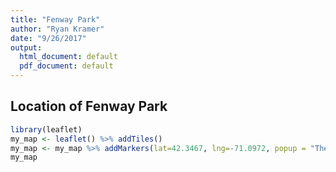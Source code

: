 ```yaml
---
title: "Fenway Park"
author: "Ryan Kramer"
date: "9/26/2017"
output:
  html_document: default
  pdf_document: default
---
```


## Location of Fenway Park


```r
library(leaflet)
my_map <- leaflet() %>% addTiles() 
my_map <- my_map %>% addMarkers(lat=42.3467, lng=-71.0972, popup = "The Red Sox play here.")
my_map
```
